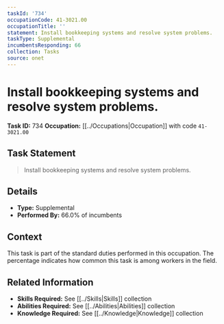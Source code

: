 ```yaml
---
taskId: '734'
occupationCode: 41-3021.00
occupationTitle: ''
statement: Install bookkeeping systems and resolve system problems.
taskType: Supplemental
incumbentsResponding: 66
collection: Tasks
source: onet
---
```

# Install bookkeeping systems and resolve system problems.

**Task ID:** 734
**Occupation:** [[../Occupations|Occupation]] with code `41-3021.00`

## Task Statement

> Install bookkeeping systems and resolve system problems.

## Details

- **Type:** Supplemental
- **Performed By:** 66.0% of incumbents

## Context

This task is part of the standard duties performed in this occupation. The percentage indicates how common this task is among workers in the field.

## Related Information

- **Skills Required:** See [[../Skills|Skills]] collection
- **Abilities Required:** See [[../Abilities|Abilities]] collection
- **Knowledge Required:** See [[../Knowledge|Knowledge]] collection

